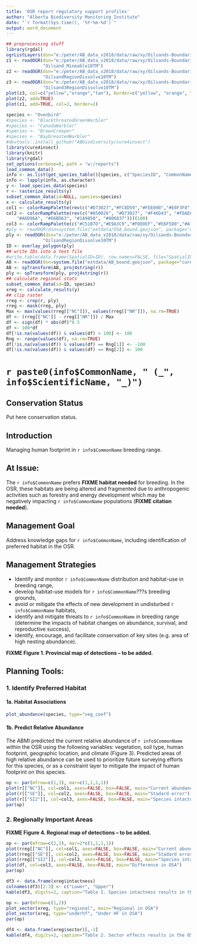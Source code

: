 ```yaml
---
title: 'OSR report regulatory support profiles'
author: "Alberta Biodiversity Monitoring Institute"
date: "`r format(Sys.time(), '%Y-%m-%d')`"
output: word_document
---
```


```r
## preprocessing stuff
library(rgdal)
ogrListLayers(dsn="e:/peter/AB_data_v2018/data/raw/xy/Oilsands-Boundaries.gdb")
z1 <- readOGR(dsn="e:/peter/AB_data_v2018/data/raw/xy/Oilsands-Boundaries.gdb",
              "Oilsand_Mineable10TM")
z2 <- readOGR(dsn="e:/peter/AB_data_v2018/data/raw/xy/Oilsands-Boundaries.gdb",
              "OilsandRegionDissolve10TM")
z3 <- readOGR(dsn="e:/peter/AB_data_v2018/data/raw/xy/Oilsands-Boundaries.gdb",
              "Oilsand3RegionDissolve10TM")
plot(z3, col=c("yellow","orange","tan"), border=c("yellow", "orange", "tan"))
plot(z2, add=TRUE)
plot(z1, add=TRUE, col=2, border=2)
```

```r
species <- "Ovenbird"
#species <- "BlackthroatedGreenWarbler"
#species <- "CanadaWarbler"
#species <- "BrownCreeper"
#species <- "BaybreastedWarbler"
#devtools::install_github("ABbiodiversity/cure4insect")
library(cure4insect)
library(knitr)
library(rgdal)
set_options(verbose=0, path = "w:/reports")
load_common_data()
info <- as.list(get_species_table()[species, c("SpeciesID", "CommonName", "ScientificName", "TSNID")])
info <- lapply(info, as.character)
y <- load_species_data(species)
r <- rasterize_results(y)
subset_common_data(id=NULL, species=species)
x <- calculate_results(y)
col1 <- colorRampPalette(rev(c("#D73027","#FC8D59","#FEE090","#E0F3F8","#91BFDB","#4575B4")))(100)
col2 <- colorRampPalette(rev(c("#A50026", "#D73027", "#F46D43", "#FDAE61", "#FEE08B", "#D9EF8B",
    "#A6D96A", "#66BD63", "#1A9850", "#006837")))(100)
col3 <- colorRampPalette(c("#C51B7D","#E9A3C9","#FDE0EF","#E6F5D0","#A1D76A","#4D9221"))(100)
#ply <- readOGR(dsn=system.file("extdata/OSA_bound.geojson", package="cure4insect"))
ply <- readOGR(dsn="e:/peter/AB_data_v2018/data/raw/xy/Oilsands-Boundaries.gdb",
              "OilsandRegionDissolve10TM")
ID <- overlay_polygon(ply)
## write IDs into a text file
#write.table(data.frame(SpatialID=ID), row.names=FALSE, file="SpatialID.txt")
AB <- readOGR(dsn=system.file("extdata/AB_bound.geojson", package="cure4insect"))
AB <- spTransform(AB, proj4string(r))
ply <- spTransform(ply, proj4string(r))
## calculate regional stats
subset_common_data(id=ID, species)
xreg <- calculate_results(y)
## clip raster
rreg <- crop(r, ply)
rreg <- mask(rreg, ply)
Max <- max(values(rreg[["NC"]]), values(rreg[["NR"]]), na.rm=TRUE)
df <- (rreg[["NC"]] - rreg[["NR"]]) / Max
df <- sign(df) * abs(df)^0.5
df <- 100*df
df[!is.na(values(df)) & values(df) > 100] <- 100
Rng <- range(values(df), na.rm=TRUE)
df[!is.na(values(df)) & values(df) == Rng[1]] <- -100
df[!is.na(values(df)) & values(df) == Rng[2]] <- 100
```

# `r paste0(info$CommonName, " (_", info$ScientificName, "_)")`

## Conservation Status

Put here conservation status.

## Introduction

Managing human footprint in `r info$CommonName` breeding range.

## At Issue:

The `r info$CommonName` prefers **FIXME habitat needed** for breeding.
In the OSR, these habitats are being altered and fragmented due to
anthropogenic activities such as forestry and energy development
which may be negatively impacting `r info$CommonName` populations
(**FIXME citation needed**).

## Management Goal

Address knowledge gaps for `r info$CommonName`, including identification of preferred habitat in the OSR.

## Management Strategies

- Identify and monitor `r info$CommonName` distribution and habitat-use in breeding range,
- develop habitat-use models for `r info$CommonName`???s breeding grounds,
- avoid or mitigate the effects of new development in undisturbed `r info$CommonName` habitats,
- identify and mitigate threats to `r info$CommonName` in breeding range (determine the impacts of habitat changes on abundance, survival, and reproductive success),
- identify, encourage, and facilitate conservation of key sites (e.g. area of high nesting abundance).

**FIXME Figure 1. Provincial map of detections -- to be added.**

## Planning Tools:

### 1. Identify Preferred Habitat

#### 1a. Habitat Associations

```r
plot_abundance(species, type="veg_coef")
```

#### 1b. Predict Relative Abundance

The ABMI predicted the current relative abundance of `r info$CommonName` within the OSR using the following variables: vegetation, soil type, human footprint, geographic location, and climate (Figure 3). Predicted areas of high relative abundance can be used to prioritize future surveying efforts for this species, or as a constraint layer to mitigate the impact of human footprint on this species.

```r
op <- par(mfrow=c(1,3), mar=c(1,1,1,1))
plot(r[["NC"]], col=col1, axes=FALSE, box=FALSE, main="Current abundance")
plot(r[["SE"]], col=col2, axes=FALSE, box=FALSE, main="Stadard error")
plot(r[["SI2"]], col=col3, axes=FALSE, box=FALSE, main="Species intactness")
par(op)
```


### 2. Regionally Important Areas

**FIXME Figure 4. Regional map of detections -- to be added.**



```r
op <- par(mfrow=c(2,2), mar=2*c(1,1,1,1))
plot(rreg[["NC"]], col=col1, axes=FALSE, box=FALSE, main="Current abundance in OSA")
plot(rreg[["SE"]], col=col2, axes=FALSE, box=FALSE, main="Stadard error in OSA")
plot(rreg[["SI2"]], col=col3, axes=FALSE, box=FALSE, main="Species intactness in OSA")
plot(df, col=col3, axes=FALSE, box=FALSE, main="Difference in OSA")
par(op)
```

```r
df3 <- data.frame(xreg$intactness)
colnames(df3)[2:3] <- c("Lower", "Upper")
kable(df3, digits=2, caption="Table 1. Species intactness results in the OSA.")
```

```r
op <- par(mfrow=c(1,2))
plot_sector(xreg, type="regional", main="Regional in OSA")
plot_sector(xreg, type="underhf", "Under HF in OSA")
par(op)
```


```r
df4 <- data.frame(xreg$sector)[,-1]
kable(df4, digits=2, caption="Table 2. Sector effects results in the OSA.")
```


